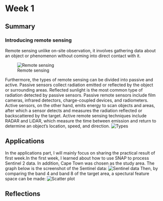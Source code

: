 # Week 1

## Summary

### Introducing remote sensing

Remote sensing unlike on-site observation, it involves gathering data about an object or phenomenon without coming into direct contact with it. 

![Remote sensing](Remote-Sensing-Process.jpg)

Furthermore, the types of remote sensing can be divided into passive and active. Passive sensors collect radiation emitted or reflected by the object or surrounding areas.  Reflected sunlight is the most common type of radiation detected by passive sensors.  Passive remote sensors include film cameras, infrared detectors, charge-coupled devices, and radiometers.  Active sensors, on the other hand, emits energy to scan objects and areas, after which a sensor detects and measures the radiation reflected or backscattered by the target.  Active remote sensing techniques include RADAR and LiDAR, which measure the time between emission and return to determine an object's location, speed, and direction. 
![Types](Types of remote sensing.jpg)



## Applications
In the applications part, I will mainly focus on sharing the practical result of first week.In the first week, I learned about how to use SNAP to process Sentinel 2 data. In addition, Cape Town was chosen as the study area. The graph below is the screenshot of the Sentinel data:
![Sentinel data](屏幕截图 2024-02-15 200519.jpg)
Then, by comparing the band 4 and band 8 of the target area, a spectural feature space can be made:
![Scatter plot](240216.jpg)

## Reflections
